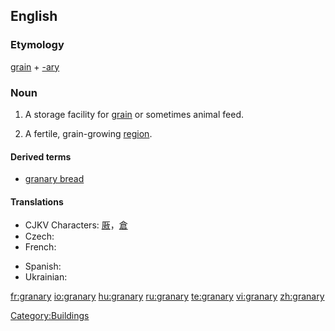 ==English==
{{wikipedia}}
===Etymology===
[[grain]] + [[-ary]]

===Noun===
{{en-noun|granaries|pl2=granarys}}
# {{agriculture}} A storage facility for [[grain]] or sometimes animal feed.
# {{idiom}} A fertile, grain-growing [[region]].

====Derived terms====
* [[granary bread]]

====Translations====
{{trans-top|storage facility}}
* CJKV Characters: [[厫]]，[[倉]]
* Czech: {{t-|cs|sýpka|f}}
* French: {{t+|fr|grenier|m}}
{{trans-mid}}
* Spanish: {{t-|es|granero|m}}
* Ukrainian: {{t-|uk|шпіхлір|sc=Cyrl|xs=Ukrainian}}
{{trans-bottom}}

[[Category:Buildings]]

[[fr:granary]]
[[io:granary]]
[[hu:granary]]
[[ru:granary]]
[[te:granary]]
[[vi:granary]]
[[zh:granary]]